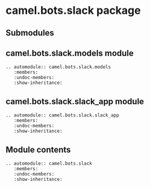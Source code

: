 # camel.bots.slack package

## Submodules

## camel.bots.slack.models module

```{eval-rst}
.. automodule:: camel.bots.slack.models
   :members:
   :undoc-members:
   :show-inheritance:
```

## camel.bots.slack.slack_app module

```{eval-rst}
.. automodule:: camel.bots.slack.slack_app
   :members:
   :undoc-members:
   :show-inheritance:
```

## Module contents

```{eval-rst}
.. automodule:: camel.bots.slack
   :members:
   :undoc-members:
   :show-inheritance:
```